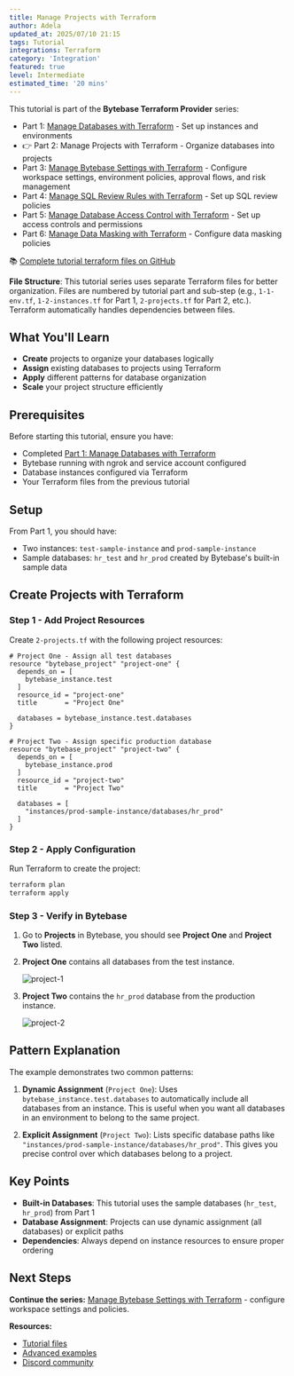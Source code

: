 ```yaml
---
title: Manage Projects with Terraform
author: Adela
updated_at: 2025/07/10 21:15
tags: Tutorial
integrations: Terraform
category: 'Integration'
featured: true
level: Intermediate
estimated_time: '20 mins'
---
```


This tutorial is part of the **Bytebase Terraform Provider** series:

- Part 1: [Manage Databases with Terraform](/tutorials/manage-databases-in-bytebase-with-terraform) - Set up instances and environments
- 👉 Part 2: Manage Projects with Terraform - Organize databases into projects
- Part 3: [Manage Bytebase Settings with Terraform](/tutorials/manage-bytebase-settings-with-terraform) - Configure workspace settings, environment policies, approval flows, and risk management
- Part 4: [Manage SQL Review Rules with Terraform](/tutorials/manage-sql-review-rules-with-terraform) - Set up SQL review policies
- Part 5: [Manage Database Access Control with Terraform](/tutorials/manage-database-access-control-with-terraform) - Set up access controls and permissions
- Part 6: [Manage Data Masking with Terraform](/tutorials/manage-data-masking-with-terraform) - Configure data masking policies

📚 [Complete tutorial terraform files on GitHub](https://github.com/bytebase/terraform-provider-bytebase/tree/main/tutorials)

**File Structure**: This tutorial series uses separate Terraform files for better organization. Files are numbered by tutorial part and sub-step (e.g., `1-1-env.tf`, `1-2-instances.tf` for Part 1, `2-projects.tf` for Part 2, etc.). Terraform automatically handles dependencies between files.

## What You'll Learn

- **Create** projects to organize your databases logically
- **Assign** existing databases to projects using Terraform
- **Apply** different patterns for database organization
- **Scale** your project structure efficiently

## Prerequisites

Before starting this tutorial, ensure you have:

- Completed [Part 1: Manage Databases with Terraform](/tutorials/manage-databases-in-bytebase-with-terraform)
- Bytebase running with ngrok and service account configured
- Database instances configured via Terraform
- Your Terraform files from the previous tutorial

## Setup

From Part 1, you should have:

- Two instances: `test-sample-instance` and `prod-sample-instance`
- Sample databases: `hr_test` and `hr_prod` created by Bytebase's built-in sample data

## Create Projects with Terraform

### Step 1 - Add Project Resources

Create `2-projects.tf` with the following project resources:

```hcl
# Project One - Assign all test databases
resource "bytebase_project" "project-one" {
  depends_on = [
    bytebase_instance.test
  ]
  resource_id = "project-one"
  title       = "Project One"

  databases = bytebase_instance.test.databases
}

# Project Two - Assign specific production database
resource "bytebase_project" "project-two" {
  depends_on = [
    bytebase_instance.prod
  ]
  resource_id = "project-two"
  title       = "Project Two"

  databases = [
    "instances/prod-sample-instance/databases/hr_prod"
  ]
}
```

### Step 2 - Apply Configuration

Run Terraform to create the project:

```bash
terraform plan
terraform apply
```

### Step 3 - Verify in Bytebase

1. Go to **Projects** in Bytebase, you should see **Project One** and **Project Two** listed.
1. **Project One** contains all databases from the test instance.

   ![project-1](/content/docs/tutorials/manage-projects-in-bytebase-with-terraform/bb-project-1.webp)

1. **Project Two** contains the `hr_prod` database from the production instance.

   ![project-2](/content/docs/tutorials/manage-projects-in-bytebase-with-terraform/bb-project-2.webp)

## Pattern Explanation

The example demonstrates two common patterns:

1. **Dynamic Assignment** (`Project One`): Uses `bytebase_instance.test.databases` to automatically include all databases from an instance. This is useful when you want all databases in an environment to belong to the same project.

2. **Explicit Assignment** (`Project Two`): Lists specific database paths like `"instances/prod-sample-instance/databases/hr_prod"`. This gives you precise control over which databases belong to a project.

## Key Points

- **Built-in Databases**: This tutorial uses the sample databases (`hr_test`, `hr_prod`) from Part 1
- **Database Assignment**: Projects can use dynamic assignment (all databases) or explicit paths
- **Dependencies**: Always depend on instance resources to ensure proper ordering

## Next Steps

**Continue the series:** [Manage Bytebase Settings with Terraform](/tutorials/manage-bytebase-settings-with-terraform) - configure workspace settings and policies.

**Resources:**

- [Tutorial files](https://github.com/bytebase/terraform-provider-bytebase/tree/main/tutorials)
- [Advanced examples](https://github.com/bytebase/terraform-provider-bytebase/tree/main/examples)
- [Discord community](https://discord.gg/huyw7gRsyA)
